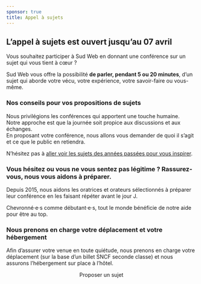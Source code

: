 ```yaml
---
sponsor: true
title: Appel à sujets
---
```



  <Cadre>

## L’appel à sujets est ouvert jusqu’au 07 avril

Vous souhaitez participer à Sud Web en donnant une conférence sur un sujet qui
vous tient à cœur&nbsp;?

Sud Web vous offre la possibilité **de parler, pendant 5 ou 20 minutes**, d’un
sujet qui aborde votre vécu, votre expérience, votre savoir-faire ou vous-même.

### Nos conseils pour vos propositions de sujets

Nous privilégions les conférences qui apportent une touche humaine.  
Notre approche est que la journée soit propice aux discussions et aux échanges.  
En proposant votre conférence, nous allons vous demander de quoi il s’agit et ce
que le public en retiendra.

N’hésitez pas à [aller voir les sujets des années passées pour vous
inspirer](https://vimeo.com/sudweb).

### Vous hésitez ou vous ne vous sentez pas légitime&nbsp;? Rassurez-vous, nous vous aidons à préparer.

Depuis 2015, nous aidons les oratrices et orateurs sélectionnés à préparer leur
conférence en les faisant répéter avant le jour J.

Chevronné·e·s comme débutant·e·s, tout le monde bénéficie de notre aide pour
être au top.

### Nous prenons en charge votre déplacement et votre hébergement

Afin d’assurer votre venue en toute quiétude, nous prenons en charge votre
déplacement (sur la base d’un billet SNCF seconde classe) et nous assurons
l’hébergement sur place à l’hôtel.

<center>
  <CTA to="/proposer-un-sujet">Proposer un sujet</CTA>
</center>

  </Cadre>
